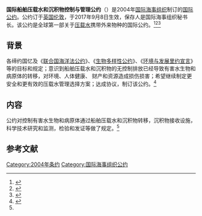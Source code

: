 {{Infobox treaty|name=国际船舶压载水和沉积物控制与管理公约|date_signed=2004年2月13日|date_effective=2017年9月8日|location_signed={{GBR}}[[伦敦|伦敦]]|depositor=[[国际海事组织|国际海事组织]]秘书长|languages=阿拉伯文、中文、英文、<br>法文、俄文、西班牙文|parties=86（截至2021年3月2日）<ref>{{Cite web|title=Status Of Treaties|url=https://wwwcdn.imo.org/localresources/en/About/Conventions/StatusOfConventions/StatusOfTreaties.pdf|publisher=wwwcdn.imo.org|language=en|accessdate=2020-03-19|archive-date=2021-09-29|archive-url=https://web.archive.org/web/20210929230708/https://wwwcdn.imo.org/localresources/en/About/Conventions/StatusOfConventions/StatusOfTreaties.pdf|dead-url=no}}</ref>}}

'''国际船舶压载水和沉积物控制与管理公约'''（{{Lang-en|International Convention for the Control and Management of Ships' Ballast Water and Sediments}}）是2004年[[国际海事组织|国际海事组织]]制订的[[国际公约|国际公约]]。公约订于[[英国|英国]][[伦敦|伦敦]]，于2017年9月8日生效，保存人是国际海事组织秘书长。该公约是全球第一部关于[[壓艙水|压载水]]携带外来物种的国际公约。<ref>{{Cite web|title=International Convention for the Control and Management of Ships' Ballast Water and Sediments (BWM)|url=https://www.imo.org/en/About/Conventions/Pages/International-Convention-for-the-Control-and-Management-of-Ships%27-Ballast-Water-and-Sediments-(BWM).aspx|accessdate=2021-02-09|work=|publisher=www.imo.org|language=en|archive-date=2022-02-25|archive-url=https://web.archive.org/web/20220225165120/https://www.imo.org/en/About/Conventions/Pages/International-Convention-for-the-Control-and-Management-of-Ships%27-Ballast-Water-and-Sediments-%28BWM%29.aspx|dead-url=no}}</ref><ref>{{Cite web|title=International Convention for the control and management of ship's ballast water and sediments, 2004|url=https://treaties.un.org/Pages/showDetails.aspx?objid=080000028053b465|accessdate=2021-03-16|publisher=treaties.un.org|language=en|archive-date=2021-10-27|archive-url=https://web.archive.org/web/20211027164741/https://treaties.un.org/Pages/showDetails.aspx?objid=080000028053b465|dead-url=no}}</ref><ref>{{Cite web|title=我国正式加入国际船舶压载水管理公约|url=http://www.gov.cn/xinwen/2018-10/27/content_5334949.htm|accessdate=2021-03-19|work=|publisher=www.gov.cn|language=zh-hans|archive-date=2021-05-10|archive-url=https://web.archive.org/web/20210510120839/http://www.gov.cn/xinwen/2018-10/27/content_5334949.htm|dead-url=no}}</ref>

== 背景 ==
各缔约国忆及《[[联合国海洋法公约|联合国海洋法公约]]》、《[[生物多样性公约|生物多样性公约]]》、《[[环境与发展里约宣言|环境与发展里约宣言]]》等的目标和规定；意识到船舶压载水和沉积物的无控制排放已经导致有害水生物和病原体的转移，对环境、人体健康、 财产和资源造成损伤损害；希望继续制定更安全和更有效的压载水管理选择方案；达成协议，制订该公约。<ref name=":0">{{Cite web|title=International Convention for the control and management of ship's ballast water and sediments, 2004|url=https://treaties.un.org/doc/Publication/UNTS/No%20Volume/55544/Part/I-55544-080000028053b465.pdf|accessdate=2021-03-19|publisher=treaties.un.org|archive-date=2020-10-07|archive-url=https://web.archive.org/web/20201007153149/https://treaties.un.org/doc/Publication/UNTS/No%20Volume/55544/Part/I-55544-080000028053b465.pdf|dead-url=no}}</ref>{{Rp|44}}

== 内容 ==
公约对控制有害水生物和病原体通过船舶压载水和沉积物转移，沉积物接收设施，科学技术研究和监测，检验和发证等做了规定。<ref name=":0" />{{Rp|47-48}}

== 参考文献 ==
{{reflist|2}}
{{国际海事组织公约}}
[[Category:2004年条约|Category:2004年条约]]
[[Category:国际海事组织公约|Category:国际海事组织公约]]